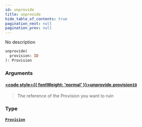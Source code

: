 ```yaml
---
id: unprovide
title: unprovide
hide_table_of_contents: true
pagination_next: null
pagination_prev: null
---
```








No description

```graphql
unprovide(
  provision: ID
): Provision
```


### Arguments

#### [<code style={{ fontWeight: 'normal' }}>unprovide.<b>provision</b></code>](#)<Bullet />[`ID`](/docs/schemas/arkitekt/scalars/id) <Badge class="secondary" text="scalar"/>
> The reference of the Provision you want to ruin
> 

### Type

#### [`Provision`](/docs/schemas/arkitekt/objects/provision) <Badge class="secondary" text="object"/>
> 
> 





